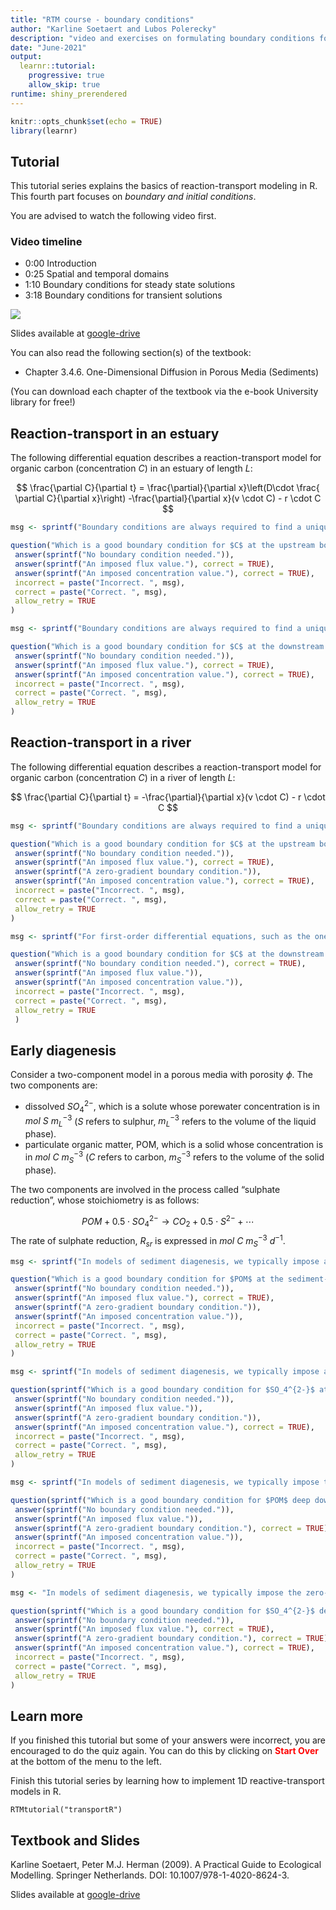 ```yaml
---
title: "RTM course - boundary conditions"
author: "Karline Soetaert and Lubos Polerecky"
description: "video and exercises on formulating boundary conditions for transport models"
date: "June-2021"
output: 
  learnr::tutorial:
    progressive: true
    allow_skip: true
runtime: shiny_prerendered
---
```


```r
knitr::opts_chunk$set(echo = TRUE)
library(learnr)
```

## Tutorial

This tutorial series explains the basics of reaction-transport modeling in R. This fourth part focuses on *boundary and initial conditions*.

You are advised to watch the following video first.

### Video timeline
* 0:00 Introduction
* 0:25 Spatial and temporal domains
* 1:10 Boundary conditions for steady state solutions
* 3:18 Boundary conditions for transient solutions

![](https://www.youtube.com/watch?v=ec3B41FXsjw&list=PLx8PHcDdmF-uD1Pr07TU9SzlhlGpfrxqn&index=13)

Slides available at <a href="https://drive.google.com/drive/folders/1Bys0-xzXLCpFpWhD-HrH6jDKOyl8iJMd" target="_blank">google-drive</a>

You can also read the following section(s) of the textbook:

* Chapter 3.4.6. One-Dimensional Diffusion in Porous Media (Sediments)

(You can download each chapter of the textbook via the e-book University library for free!)

## Reaction-transport in an estuary

The following differential equation describes a reaction-transport model for organic carbon (concentration $C$) in an estuary of length $L$:

$$
\frac{\partial C}{\partial t} = \frac{\partial}{\partial x}\left(D\cdot \frac{ \partial C}{\partial x}\right) -\frac{\partial}{\partial x}(v \cdot C)  - r \cdot C
$$

```r
msg <- sprintf("Boundary conditions are always required to find a unique solution to a differential equation. Imposing a concentration or flux value at a boundary are both good options.")

question("Which is a good boundary condition for $C$ at the upstream boundary $(x=0)$?", type = "learnr_checkbox",
 answer(sprintf("No boundary condition needed.")),
 answer(sprintf("An imposed flux value."), correct = TRUE),
 answer(sprintf("An imposed concentration value."), correct = TRUE),
 incorrect = paste("Incorrect. ", msg),
 correct = paste("Correct. ", msg),
 allow_retry = TRUE
)  
```

```r
msg <- sprintf("Boundary conditions are always required to find a unique solution to a differential equation. Imposing a concentration or flux value at a boundary are both good options.")

question("Which is a good boundary condition for $C$ at the downstream boundary $(x=L)$?", type = "learnr_checkbox",
 answer(sprintf("No boundary condition needed.")),
 answer(sprintf("An imposed flux value."), correct = TRUE),
 answer(sprintf("An imposed concentration value."), correct = TRUE),
 incorrect = paste("Incorrect. ", msg),
 correct = paste("Correct. ", msg),
 allow_retry = TRUE
)  
```

## Reaction-transport in a river

The following differential equation describes a reaction-transport model for organic carbon (concentration $C$) in a river of length $L$:

$$
\frac{\partial C}{\partial t} =  -\frac{\partial}{\partial x}(v \cdot C) - r \cdot C
$$

```r
msg <- sprintf("Boundary conditions are always required to find a unique solution to a differential equation. Imposing a concentration or flux value at the upstream boundary are both good options.")

question("Which is a good boundary condition for $C$ at the upstream boundary $(x=0)$?", type = "learnr_checkbox",
 answer(sprintf("No boundary condition needed.")),
 answer(sprintf("An imposed flux value."), correct = TRUE),
 answer(sprintf("A zero-gradient boundary condition.")),
 answer(sprintf("An imposed concentration value."), correct = TRUE),
 incorrect = paste("Incorrect. ", msg),
 correct = paste("Correct. ", msg),
 allow_retry = TRUE
)  
```

```r
msg <- sprintf("For first-order differential equations, such as the one above, only *one* boundary condition is required. Thus, there is no need for a condition at the downstream boundary if a condition at the upstream boundary is specified.")

question("Which is a good boundary condition for $C$ at the downstream boundary $(x=L)$? Assume that a boundary condition at the upstream boundary (see previous question) is already specified.", type = "learnr_checkbox",
 answer(sprintf("No boundary condition needed."), correct = TRUE),
 answer(sprintf("An imposed flux value.")),
 answer(sprintf("An imposed concentration value.")),
 incorrect = paste("Incorrect. ", msg),
 correct = paste("Correct. ", msg),
 allow_retry = TRUE
 )
```

## Early diagenesis

Consider a two-component model in a porous media with porosity $\phi$. The two components are:

* dissolved $SO_4^{2-}$, which is a solute whose porewater concentration is in $mol~S~m^{-3}_L$ ($S$ refers to sulphur, $m^{-3}_L$ refers to the volume of the liquid phase).
* particulate organic matter, POM, which is a solid whose concentration is in $mol~C~m^{-3}_S$ ($C$ refers to carbon, $m^{-3}_S$ refers to the volume of the solid phase). 

The two components are involved in the process called "sulphate reduction", whose stoichiometry is as follows:

$$
POM + 0.5\cdot SO_4^{2-} \rightarrow CO_2 + 0.5\cdot S^{2-} + \cdots
$$
The rate of sulphate reduction, $R_{sr}$ is expressed in $mol~C~m^{-3}_S~d^{-1}$.

```r
msg <- sprintf("In models of sediment diagenesis, we typically impose a flux value at the upper boundary (sediment-water interface) for solid components.")

question("Which is a good boundary condition for $POM$ at the sediment-water interface $(x=0)$?", type = "learnr_checkbox",
 answer(sprintf("No boundary condition needed.")),
 answer(sprintf("An imposed flux value."), correct = TRUE),
 answer(sprintf("A zero-gradient boundary condition.")),
 answer(sprintf("An imposed concentration value.")),
 incorrect = paste("Incorrect. ", msg),
 correct = paste("Correct. ", msg),
 allow_retry = TRUE
)  
```

```r
msg <- sprintf("In models of sediment diagenesis, we typically impose a concentration value at the upper boundary (sediment-water interface) for solutes.")

question(sprintf("Which is a good boundary condition for $SO_4^{2-}$ at the sediment-water interface $(x=0)$? "), type = "learnr_checkbox",
 answer(sprintf("No boundary condition needed.")),
 answer(sprintf("An imposed flux value.")),
 answer(sprintf("A zero-gradient boundary condition.")),
 answer(sprintf("An imposed concentration value."), correct = TRUE),
 incorrect = paste("Incorrect. ", msg),
 correct = paste("Correct. ", msg),
 allow_retry = TRUE
)  
```

```r
msg <- sprintf("In models of sediment diagenesis, we typically impose the zero-gradient boundary condition at the lower boundary (deep in the sediment) for solid components.")

question(sprintf("Which is a good boundary condition for $POM$ deep down in the sediment $(x\\rightarrow \\infty)$?"), type = "learnr_checkbox",
 answer(sprintf("No boundary condition needed.")),
 answer(sprintf("An imposed flux value.")),
 answer(sprintf("A zero-gradient boundary condition."), correct = TRUE),
 answer(sprintf("An imposed concentration value.")),
 incorrect = paste("Incorrect. ", msg),
 correct = paste("Correct. ", msg),
 allow_retry = TRUE
)  
```

```r
msg <- "In models of sediment diagenesis, we typically impose the zero-gradient boundary condition at the lower boundary (deep in the sediment) for solutes as well. However, fixed concentrations or fluxes are sometimes imposed, e.g., if there has been a historic build-up of solutes at depth or if there is upwards seapage of solutes. Thus, answers B, C, and D are correct."

question(sprintf("Which is a good boundary condition for $SO_4^{2-}$ deep down in the sediment $(x\\rightarrow \\infty)$?"), type = "learnr_checkbox",
 answer(sprintf("No boundary condition needed.")),
 answer(sprintf("An imposed flux value."), correct = TRUE),
 answer(sprintf("A zero-gradient boundary condition."), correct = TRUE),
 answer(sprintf("An imposed concentration value."), correct = TRUE),
 incorrect = paste("Incorrect. ", msg),
 correct = paste("Correct. ", msg),
 allow_retry = TRUE
)  

```

## Learn more

If you finished this tutorial but some of your answers were incorrect, you are encouraged to do the quiz again. You can do this by clicking on <span style="color:red">**Start Over**</span> at the bottom of the menu to the left.

Finish this tutorial series by learning how to implement 1D reactive-transport models in R.

```
RTMtutorial("transportR")
```

## Textbook and Slides

Karline Soetaert, Peter M.J. Herman (2009). A Practical Guide to Ecological Modelling. Springer Netherlands. DOI: 10.1007/978-1-4020-8624-3.

Slides available at <a href="https://drive.google.com/drive/folders/1Bys0-xzXLCpFpWhD-HrH6jDKOyl8iJMd" target="_blank">google-drive</a>
